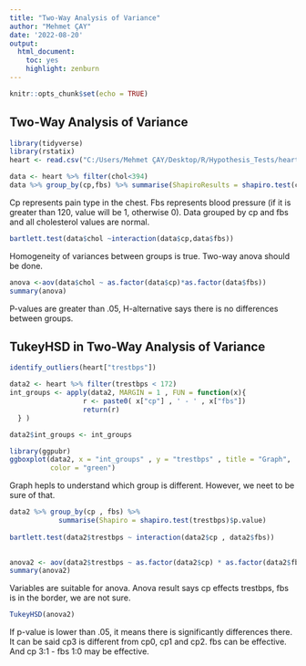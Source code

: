 ---
title: "Two-Way Analysis of Variance"
author: "Mehmet ÇAY"
date: '2022-08-20'
output: 
  html_document: 
    toc: yes
    highlight: zenburn
---

```{r setup, include=FALSE}
knitr::opts_chunk$set(echo = TRUE)
```

## Two-Way Analysis of Variance

```{r}
library(tidyverse)
library(rstatix)
heart <- read.csv("C:/Users/Mehmet ÇAY/Desktop/R/Hypothesis_Tests/heart.csv")

data <- heart %>% filter(chol<394)
data %>% group_by(cp,fbs) %>% summarise(ShapiroResults = shapiro.test(chol)$p.value)

```
Cp represents pain type in the chest. Fbs represents blood pressure (if it is greater than 120, value will be 1, otherwise 0). Data grouped by cp and fbs and all cholesterol values are normal.
```{r}
bartlett.test(data$chol ~interaction(data$cp,data$fbs))
```
Homogeneity of variances between groups is true. Two-way anova should be done.
```{r}
anova <-aov(data$chol ~ as.factor(data$cp)*as.factor(data$fbs))
summary(anova)
```
P-values are greater than .05, H-alternative says there is no differences between groups.

## TukeyHSD in Two-Way Analysis of Variance

```{r}
identify_outliers(heart["trestbps"])

data2 <- heart %>% filter(trestbps < 172)
int_groups <- apply(data2, MARGIN = 1 , FUN = function(x){  
                  r <- paste0( x["cp"] , ' - ' , x["fbs"])
                  return(r)
  } )

data2$int_groups <- int_groups

library(ggpubr)
ggboxplot(data2, x = "int_groups" , y = "trestbps" , title = "Graph",
          color = "green")
```
Graph hepls to understand which group is different. However, we neet to be sure of that.
```{r}
data2 %>% group_by(cp , fbs) %>% 
            summarise(Shapiro = shapiro.test(trestbps)$p.value)
  
bartlett.test(data2$trestbps ~ interaction(data2$cp , data2$fbs)) 
  

anova2 <- aov(data2$trestbps ~ as.factor(data2$cp) * as.factor(data2$fbs))
summary(anova2)

```
Variables are suitable for anova. Anova result says cp effects trestbps, fbs is in the border, we are not sure.
```{r}
TukeyHSD(anova2)
```
If p-value is lower than .05, it means there is significantly differences there.
It can be said cp3 is different from cp0, cp1 and cp2. fbs can be effective. And cp 3:1 - fbs 1:0 may be effective.
